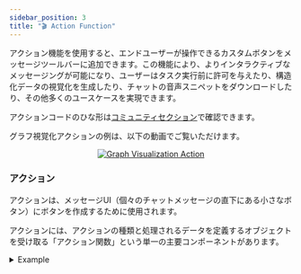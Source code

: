 ```yaml
---
sidebar_position: 3
title: "🎬 Action Function"
---
```


アクション機能を使用すると、エンドユーザーが操作できるカスタムボタンをメッセージツールバーに追加できます。この機能により、よりインタラクティブなメッセージングが可能になり、ユーザーはタスク実行前に許可を与えたり、構造化データの視覚化を生成したり、チャットの音声スニペットをダウンロードしたり、その他多くのユースケースを実現できます。

アクションコードのひな形は[コミュニティセクション](https://sage.education/f/hub/custom_action/)で確認できます。

グラフ視覚化アクションの例は、以下の動画でご覧いただけます。

<p align="center">
  <a href="#">
    <img src="/images/pipelines/graph-viz-action.gif" alt="Graph Visualization Action" />
  </a>
</p>

### アクション

アクションは、メッセージUI（個々のチャットメッセージの直下にある小さなボタン）にボタンを作成するために使用されます。

アクションには、アクションの種類と処理されるデータを定義するオブジェクトを受け取る「アクション関数」という単一の主要コンポーネントがあります。

<details>
<summary>Example</summary>

```
async def action(
        self,
        body: dict,
        __user__=None,
        __event_emitter__=None,
        __event_call__=None,
    ) -> Optional[dict]:
        print(f"action:{__name__}")

        response = await __event_call__(
            {
                "type": "input",
                "data": {
                    "title": "write a message",
                    "message": "here write a message to append",
                    "placeholder": "enter your message",
                },
            }
        )
        print(response)
```
</details>
